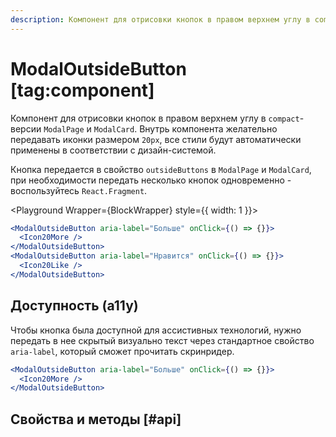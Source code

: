 ```yaml
---
description: Компонент для отрисовки кнопок в правом верхнем углу в compact-версии ModalPage и ModalCard.
---
```


<Overview group="modals">

# ModalOutsideButton [tag:component]

Компонент для отрисовки кнопок в правом верхнем углу в `compact`-версии `ModalPage` и `ModalCard`.
Внутрь компонента желательно передавать иконки размером `20px`,
все стили будут автоматически применены в соответствии с дизайн-системой.

Кнопка передается в свойство `outsideButtons` в `ModalPage` и `ModalCard`,
при необходимости передать несколько кнопок одновременно - воспользуйтесь `React.Fragment`.

</Overview>


<Playground Wrapper={BlockWrapper} style={{ width: 1 }}>
  ```jsx
  <ModalOutsideButton aria-label="Больше" onClick={() => {}}>
    <Icon20More />
  </ModalOutsideButton>
  <ModalOutsideButton aria-label="Нравится" onClick={() => {}}>
    <Icon20Like />
  </ModalOutsideButton>
  ```
</Playground>

## Доступность (a11y)

Чтобы кнопка была доступной для ассистивных технологий, нужно передать в нее скрытый визуально текст
через стандартное свойство `aria-label`, который сможет прочитать скринридер.

```jsx
<ModalOutsideButton aria-label="Больше" onClick={() => {}}>
  <Icon20More />
</ModalOutsideButton>
```

## Свойства и методы [#api]

<PropsTable name="ModalOutsideButton" />
